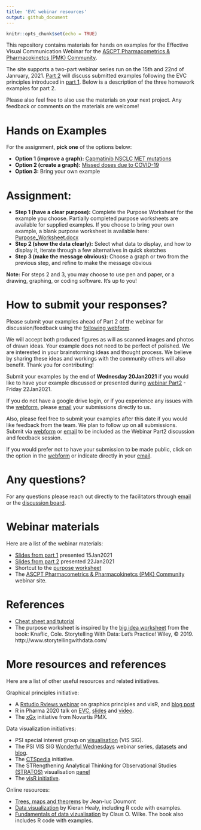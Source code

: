 ```yaml
---
title: 'EVC webinar resources'
output: github_document
---
```


```r
knitr::opts_chunk$set(echo = TRUE)
```

This repository contains materials for hands on examples for the Effective Visual Communication Webinar for the [ASCPT Pharmacometrics & Pharmacokinetcs (PMK) Community](https://www.ascpt.org/Member-Services/Member-Tools/Webinar-Resources). 

The site supports a two-part webinar series run on the 15th and 22nd of Janruary, 2021. [Part 2](https://drive.google.com/file/d/1HF1rHylQ5dZy-UDXokyViK0JPtGeVcab/view?usp=sharing) will discuss submitted examples following the EVC principles introduced in [part 1](https://drive.google.com/file/d/12SQP_5RsfSgpi8rx-0jzeJjaGikBCT3O/view?usp=sharing). Below is a description of the three homework examples for part 2. 

Please also feel free to also use the materials on your next project. Any feedback or comments on the materials are welcome!

# Hands on Examples

For the assignment, **pick one** of the options below:

* **Option 1 (improve a graph):** [Capmatinib NSCLC MET mutations](Capmatinib_NSCLC_MET_mutations/)
* **Option 2 (create a graph):** [Missed doses due to COVID-19](Missed_Doses_Due_to_COVID/)
* **Option 3:** Bring your own example


# Assignment:

* **Step 1 (have a clear purpose):** Complete the Purpose Worksheet for the example you choose. Partially completed purpose worksheets are available for supplied examples. If you choose to bring your own example, a blank purpose worksheet is available here: [Purpose_Worksheet.docx](Purpose_Worksheet.docx)
* **Step 2 (show the data clearly):** Select what data to display, and how to display it, iterate through a few alternatives in quick sketches
* **Step 3 (make the message obvious):** Choose a graph or two from the previous step, and refine to make the message obvious

**Note:** For steps 2 and 3, you may choose to use pen and paper, or a drawing, graphing, or coding software. It's up to you!

# How to submit your responses?

Please submit your examples ahead of Part 2 of the webinar for discussion/feedback using the [following webform](https://docs.google.com/forms/d/e/1FAIpQLScB3PMzu2shmkzWHO8wTZ9dNaMibRSGjLnZK4uWeUQ_sUJUBg/viewform). 

We will accept both produced figures as will as scanned images and photos of drawn ideas. Your example does not need to be perfect of polished. We are interested in your brainstorming ideas and thought process. We believe by sharing these ideas and workings with the community others will also benefit. Thank you for contributing!

Submit your examples by the end of **Wednesday 20Jan2021** if you would like to have your example discussed or presented during [webinar Part2](https://drive.google.com/file/d/1HF1rHylQ5dZy-UDXokyViK0JPtGeVcab/view?usp=sharing) - Friday 22Jan2021. 

If you do not have a google drive login, or if you experience any issues with the [webform](https://docs.google.com/forms/d/e/1FAIpQLScB3PMzu2shmkzWHO8wTZ9dNaMibRSGjLnZK4uWeUQ_sUJUBg/viewform), please [email](mailto:graphics.principles@gmail.com) your submissions directly to us. 

Also, please feel free to submit your examples after this date if you would like feedback from the team. We plan to follow up on all submissions. Submit via [webform](https://docs.google.com/forms/d/e/1FAIpQLScB3PMzu2shmkzWHO8wTZ9dNaMibRSGjLnZK4uWeUQ_sUJUBg/viewform) or [email](mailto:graphics.principles@gmail.com) to be included as the Webinar Part2 discussion and feedback session. 

If you would prefer not to have your submission to be made public, click on the option in the [webform](https://docs.google.com/forms/d/e/1FAIpQLScB3PMzu2shmkzWHO8wTZ9dNaMibRSGjLnZK4uWeUQ_sUJUBg/viewform) or indicate directly in your [email](mailto:graphics.principles@gmail.com). 


# Any questions?

For any questions please reach out directly to the facilitators through [email](mailto:graphics.principles@gmail.com) or the [discussion board](https://github.com/GraphicsPrinciples/webinar/discussions). 

# Webinar materials

Here are a list of the webinar materials:

* [Slides from part 1](https://drive.google.com/file/d/12SQP_5RsfSgpi8rx-0jzeJjaGikBCT3O/view?usp=sharing) presented 15Jan2021
* [Slides from part 2](https://drive.google.com/file/d/1HF1rHylQ5dZy-UDXokyViK0JPtGeVcab/view?usp=sharing) presented 22Jan2021
* Shortcut to the [purpose worksheet](https://github.com/GraphicsPrinciples/webinar/blob/main/Purpose_Worksheet.docx)
* The [ASCPT Pharmacometrics & Pharmacokinetcs (PMK) Community](https://www.ascpt.org/Member-Services/Member-Tools/Webinar-Resources) webinar site. 

# References

* [Cheat sheet and tutorial](https://graphicsprinciples.github.io/)
* The purpose worksheet is inspired by the [big idea worksheet](https://drive.google.com/file/d/1WJDLkMVTxlDHyeGWzeKQmSiXdmlxQSAg/view) from the book:
Knaflic, Cole. Storytelling With Data: Let’s Practice! Wiley, © 2019. http://www.storytellingwithdata.com/

# More resources and references

Here are a list of other useful resources and related initiatives.

Graphical principles initiative:

* A [Rstudio Rviews webinar](https://resources.rstudio.com/webinars/effective-visualizations-for-data-driven-decisions) on graphics principles and visR, and [blog post](https://blog.rstudio.com/2020/04/16/effective-visualizations-for-credible-data-driven-decision-making/)
* R in Pharma 2020 talk on [EVC](https://graphicsprinciples.github.io/assets/EVC_Magnusson_RPharma2020.pdf), [slides](https://graphicsprinciples.github.io/assets/EVC_Magnusson_RPharma2020.pdf) and [video](https://www.youtube.com/watch?v=TNMC-Ota29g&list=PLMtxz1fUYA5DSpVzwR7bT37IZqCT4SH5a&index=4).
* The [xGx](https://opensource.nibr.com/xgx/) initiative from Novartis PMX.

Data visualization initiatives:

* PSI special interest group on [visualisation](https://www.psiweb.org/sigs-special-interest-groups/visualisation) (VIS SIG).
* The PSI VIS SIG [Wonderful Wednesdays](https://www.psiweb.org/sigs-special-interest-groups/visualisation/welcome-to-wonderful-wednesdays) webinar series, [datasets](https://github.com/VIS-SIG/Wonderful-Wednesdays) and [blog](https://vis-sig.github.io/blog/).
* The [CTSpedia](https://www.ctspedia.org/do/view/CTSpedia) initiative. 
* The STRengthening Analytical Thinking for Observational Studies [(STRATOS)](https://www.stratos-initiative.org/) visualisation [panel](https://www.stratos-initiative.org/node/61) 
* The [visR initiative](https://openpharma.github.com/visR).

Online resources:

* [Trees, maps and theorems](https://www.principiae.be/book/) by Jean-luc Doumont
* [Data visualization](https://socviz.co/) by Kieran Healy, including R code with examples.
* [Fundamentals of data vizualisation](https://serialmentor.com/dataviz/) by Claus O. Wilke. The book also includes R code with examples.


